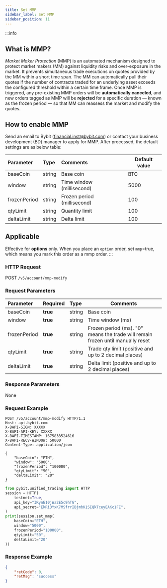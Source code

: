 ```yaml
---
title: Set MMP
sidebar_label: Set MMP
sidebar_position: 11
---
```

:::info
## What is MMP?
*Market Maker Protection* (MMP) is an automated mechanism designed to protect market makers (MM) against liquidity risks
and over-exposure in the market. It prevents simultaneous trade executions on quotes provided by the MM within a short time span.
The MM can automatically pull their quotes if the number of contracts traded for an underlying asset exceeds the configured
threshold within a certain time frame. Once MMP is triggered, any pre-existing MMP orders will be **automatically canceled**,
and new orders tagged as MMP will be **rejected** for a specific duration — known as the frozen period — so that MM can
reassess the market and modify the quotes.

## How to enable MMP
Send an email to Bybit (financial.inst@bybit.com) or contact your business development (BD) manager to apply for MMP.
After processed, the default settings are as below table:

| Parameter | Type | Comments|Default value |
|:----- |:-------|:-----|------ |
|baseCoin |string |Base coin | BTC |
|window |string |Time window (millisecond)| 5000 |
|frozenPeriod |string |Frozen period (millisecond)| 100 |
|qtyLimit |string |Quantity limit| 100 |
|deltaLimit |string |Delta limit| 100 |

## Applicable
Effective for **options** only. When you place an `option` order, set `mmp`=true, which means you mark this order as a mmp order.
:::

### HTTP Request
POST `/v5/account/mmp-modify`

### Request Parameters
| Parameter | Required | Type | Comments|
|:----- |:-------|:-----|------ |
|baseCoin |**true** |string |Base coin|
|window |**true** |string |Time window (ms)|
|frozenPeriod |**true** |string |Frozen period (ms). "0" means the trade will remain frozen until manually reset|
|qtyLimit |**true** |string |Trade qty limit (positive and up to 2 decimal places)|
|deltaLimit |**true** |string |Delta limit (positive and up to 2 decimal places)|

### Response Parameters
None

### Request Example
<Tabs groupId="programming-languages">
<TabItem value="http" label="HTTP">

```http
POST /v5/account/mmp-modify HTTP/1.1
Host: api.bybit.com
X-BAPI-SIGN: XXXXX
X-BAPI-API-KEY: XXXXX
X-BAPI-TIMESTAMP: 1675833524616
X-BAPI-RECV-WINDOW: 50000
Content-Type: application/json

{
    "baseCoin": "ETH",
    "window": "5000",
    "frozenPeriod": "100000",
    "qtyLimit": "50",
    "deltaLimit": "20"
}
```

</TabItem>
<TabItem value="python" label="Python">

```python
from pybit.unified_trading import HTTP
session = HTTP(
    testnet=True,
    api_key="IRynE10jWa2E5c9hTG",
    api_secret="EkRi3YxK7MSfrrIBjmbK1SIQkTceyEAKc1FE",
)
print(session.set_mmp(
    baseCoin="ETH",
    window="5000",
    frozenPeriod="100000",
    qtyLimit="50",
    deltaLimit="20"
))
```

</TabItem>
</Tabs>

### Response Example

```json
{
    "retCode": 0,
    "retMsg": "success"
}
```
